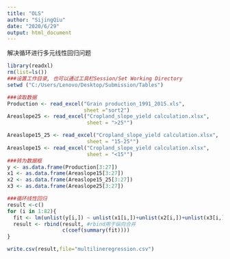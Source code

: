 ---
title: "OLS"
author: "SijingQiu"
date: "2020/6/29"
output: html_document
---
解决循环进行多元线性回归问题

```{r 循环多元线性回归}
library(readxl)
rm(list=ls())
###设置工作目录, 也可以通过工具栏Session/Set Working Directory
setwd ("C:/Users/Lenovo/Desktop/Submission/Tables") 

###读取数据
Production <- read_excel("Grain production_1991_2015.xls",
                         sheet ="sort2")
Areaslope25 <- read_excel("Cropland_slope_yield calculation.xlsx",
                          sheet = ">25°")

Areaslope15_25 <- read_excel("Cropland_slope_yield calculation.xlsx",
                          sheet = "15-25°")
Areaslope15 <- read_excel("Cropland_slope_yield calculation.xlsx",
                          sheet = "<15°")
###转为数据框
y <- as.data.frame(Production[3:27])
x1 <- as.data.frame(Areaslope15[3:27])
x2 <- as.data.frame(Areaslope15_25[3:27])
x3 <- as.data.frame(Areaslope25[3:27])

###循环线性回归
result <-c() 
for (i in 1:82){
  fit <- lm(unlist(y[i,]) ~ unlist(x1[i,])+unlist(x2[i,])+unlist(x3[i,])) #逐行读取表格数据
  result <- rbind(result, #rbind用于纵向合并
                  c(coef(summary(fit))))
}

write.csv(result,file="multilineregression.csv")

```

